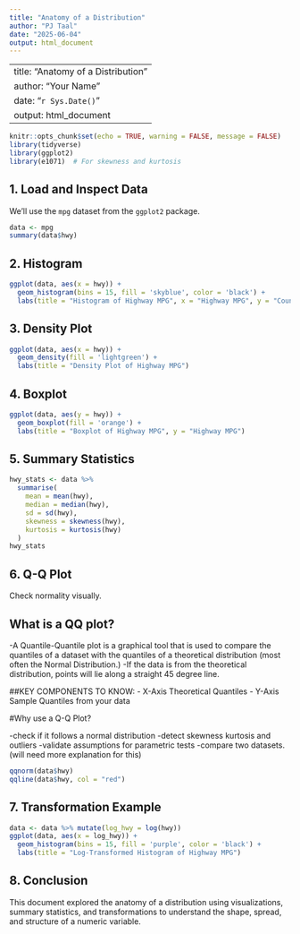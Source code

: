 ```yaml
---
title: "Anatomy of a Distribution"
author: "PJ Taal"
date: "2025-06-04"
output: html_document
---
```

---
title: "Anatomy of a Distribution"
author: "Your Name"
date: "`r Sys.Date()`"
output: html_document
---

```r
knitr::opts_chunk$set(echo = TRUE, warning = FALSE, message = FALSE)
library(tidyverse)
library(ggplot2)
library(e1071)  # For skewness and kurtosis
```

## 1. Load and Inspect Data
We'll use the `mpg` dataset from the `ggplot2` package.

```r
data <- mpg
summary(data$hwy)
```

## 2. Histogram
```r
ggplot(data, aes(x = hwy)) +
  geom_histogram(bins = 15, fill = 'skyblue', color = 'black') +
  labs(title = "Histogram of Highway MPG", x = "Highway MPG", y = "Count")
```

## 3. Density Plot
```r
ggplot(data, aes(x = hwy)) +
  geom_density(fill = 'lightgreen') +
  labs(title = "Density Plot of Highway MPG")
```

## 4. Boxplot
```r
ggplot(data, aes(y = hwy)) +
  geom_boxplot(fill = 'orange') +
  labs(title = "Boxplot of Highway MPG", y = "Highway MPG")
```

## 5. Summary Statistics
```r
hwy_stats <- data %>%
  summarise(
    mean = mean(hwy),
    median = median(hwy),
    sd = sd(hwy),
    skewness = skewness(hwy),
    kurtosis = kurtosis(hwy)
  )
hwy_stats
```

## 6. Q-Q Plot
Check normality visually.


## What is a QQ plot?

   -A Quantile-Quantile plot is a graphical tool that is used to compare the        quantiles of a dataset with the quantiles of a theoretical distribution         (most  often the Normal Distribution.)
   -If the data is from the theoretical distribution, points will lie along a       straight 45 degree line. 

##KEY COMPONENTS TO KNOW:
  - X-Axis Theoretical Quantiles
  - Y-Axis Sample Quantiles from your data 

#Why use a Q-Q Plot?
   
   -check if it follows a normal distribution
   -detect skewness kurtosis and outliers
   -validate assumptions for parametric tests
   -compare two datasets. (will need more explanation for this)
   
   
```r
qqnorm(data$hwy)
qqline(data$hwy, col = "red")
```

## 7. Transformation Example
```r
data <- data %>% mutate(log_hwy = log(hwy))
ggplot(data, aes(x = log_hwy)) +
  geom_histogram(bins = 15, fill = 'purple', color = 'black') +
  labs(title = "Log-Transformed Histogram of Highway MPG")
```

## 8. Conclusion
This document explored the anatomy of a distribution using visualizations, summary statistics, and transformations to understand the shape, spread, and structure of a numeric variable.

